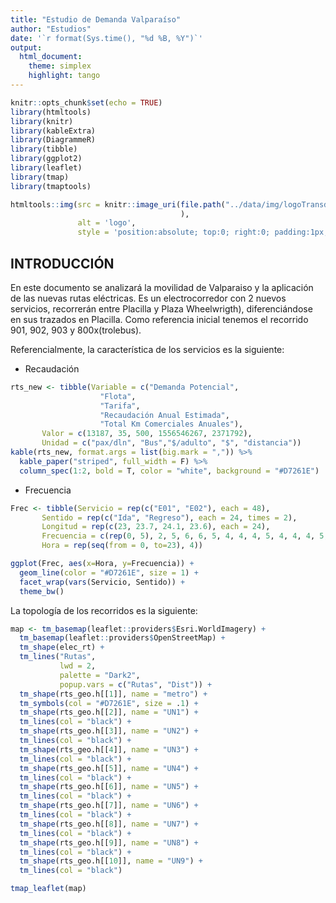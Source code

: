 ```yaml
---
title: "Estudio de Demanda Valparaíso"
author: "Estudios"
date: '`r format(Sys.time(), "%d %B, %Y")`'
output: 
  html_document:
    theme: simplex
    highlight: tango
---
```


```r
knitr::opts_chunk$set(echo = TRUE)
library(htmltools)
library(knitr)
library(kableExtra)
library(DiagrammeR)
library(tibble)
library(ggplot2)
library(leaflet)
library(tmap)
library(tmaptools)
```

```r
htmltools::img(src = knitr::image_uri(file.path("../data/img/logoTransdev.png")
                                      ),
               alt = 'logo', 
               style = 'position:absolute; top:0; right:0; padding:1px;')
```

## INTRODUCCIÓN

En este documento se analizará la movilidad de Valparaiso y la aplicación de las nuevas rutas eléctricas.
Es un electrocorredor con 2 nuevos servicios, recorrerán entre Placilla y Plaza Wheelwrigth), diferenciándose en sus trazados en Placilla. Como referencia inicial tenemos el recorrido 901, 902, 903 y 800x(trolebus).

Referencialmente, la característica de los servicios es la siguiente:

- Recaudación

````r
rts_new <- tibble(Variable = c("Demanda Potencial", 
                    "Flota",
                    "Tarifa", 
                    "Recaudación Anual Estimada", 
                    "Total Km Comerciales Anuales"), 
       Valor = c(13187, 35, 500, 1556546267, 2371792), 
       Unidad = c("pax/dln", "Bus","$/adulto", "$", "distancia"))
kable(rts_new, format.args = list(big.mark = ",")) %>%
  kable_paper("striped", full_width = F) %>%
  column_spec(1:2, bold = T, color = "white", background = "#D7261E")
````

- Frecuencia

````r
Frec <- tibble(Servicio = rep(c("E01", "E02"), each = 48),
       Sentido = rep(c("Ida", "Regreso"), each = 24, times = 2),
       Longitud = rep(c(23, 23.7, 24.1, 23.6), each = 24),
       Frecuencia = c(rep(0, 5), 2, 5, 6, 6, 5, 4, 4, 4, 5, 4, 4, 4, 5, 6, 6, 4, 2, 0, 0, rep(0, 6), 1, 6, 6, rep(4, 5), 5, 4, 4, rep(6, 4), 4, 1, 0, rep(0, 6), 2, 6, 5, rep(4, 4), 5, rep(4, 3), 5, 5, 4, 3, 1, 0, 0, rep(0, 7), 2, 5, 5, rep(4, 4), 5, 4, 4, 5, 6, 5, 4, 3, 0, 0),
       Hora = rep(seq(from = 0, to=23), 4))

ggplot(Frec, aes(x=Hora, y=Frecuencia)) +
  geom_line(color = "#D7261E", size = 1) +
  facet_wrap(vars(Servicio, Sentido)) +
  theme_bw()
````

La topología de los recorridos es la siguiente:

````r
map <- tm_basemap(leaflet::providers$Esri.WorldImagery) +
  tm_basemap(leaflet::providers$OpenStreetMap) +
  tm_shape(elec_rt) + 
  tm_lines("Rutas", 
           lwd = 2, 
           palette = "Dark2", 
           popup.vars = c("Rutas", "Dist")) +
  tm_shape(rts_geo.h[[1]], name = "metro") +
  tm_symbols(col = "#D7261E", size = .1) +
  tm_shape(rts_geo.h[[2]], name = "UN1") +
  tm_lines(col = "black") +
  tm_shape(rts_geo.h[[3]], name = "UN2") +
  tm_lines(col = "black") +
  tm_shape(rts_geo.h[[4]], name = "UN3") +
  tm_lines(col = "black") +
  tm_shape(rts_geo.h[[5]], name = "UN4") +
  tm_lines(col = "black") +
  tm_shape(rts_geo.h[[6]], name = "UN5") +
  tm_lines(col = "black") +
  tm_shape(rts_geo.h[[7]], name = "UN6") +
  tm_lines(col = "black") +
  tm_shape(rts_geo.h[[8]], name = "UN7") +
  tm_lines(col = "black") +
  tm_shape(rts_geo.h[[9]], name = "UN8") +
  tm_lines(col = "black") +
  tm_shape(rts_geo.h[[10]], name = "UN9") +
  tm_lines(col = "black")

tmap_leaflet(map)
````
